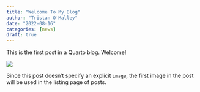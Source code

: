 ```yaml
---
title: "Welcome To My Blog"
author: "Tristan O'Malley"
date: "2022-08-16"
categories: [news]
draft: true
---
```


This is the first post in a Quarto blog. Welcome!

![](thumbnail.jpg)

Since this post doesn't specify an explicit `image`, the first image in the post will be used in the listing page of posts.
